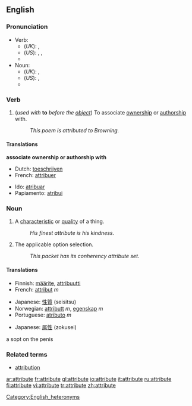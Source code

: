 ==English==
===Pronunciation===
*Verb:
**(''UK''): {{IPA|/ˈætrɪbjuːt/}}, {{SAMPA|/"{trIbju:t/}}
**(''US''): {{AHD|ă'trĭ-byo͞ot}}, {{IPA|/ˈætrɪbjut/}}, {{SAMPA|/"{trIbjut/}}
**{{audio|en-us-attribute-verb.ogg|Audio (US)}}
*Noun:
**(''UK''): {{IPA|/æˈtrɪbjuːt/}}, {{SAMPA|/{"trIbju:t/}}
**(''US''): {{AHD|ă-trĭb'yo͞ot}}, {{IPA|/æˈtrɪbjut/}} {{SAMPA|/{"trIbjut/}}
**{{audio|en-us-attribute-noun.ogg|Audio (US)}}
[[Category:English_heteronyms]]

===Verb===
{{en-verb|attribut|ing}}

#{{transitive}} (''used with'' '''to''' ''before the [[object]]'') To associate [[ownership]] or [[authorship]] with.
#: ''This poem is attributed to Browning.''

====Translations====
'''associate ownership or authorship with'''
{{top}}
*Dutch: [[toeschrijven]]
*French: [[attribuer]]
{{mid}}
*Ido: [[atribuar]]
*Papiamento: [[atribui]]
{{bottom}}

===Noun===
{{en-noun}}

{{rfc|The computing definition contains typos, is unclear and has an example that seems to be for "attribute set" (if there is such a term) rather than "attribute"}}
# A [[characteristic]] or [[quality]] of a thing.
#: ''His finest attribute is his kindness.''
#{{computing}} The applicable option selection.
#: ''This packet has its conherency attribute set.''

====Translations====
{{trans-top|characteristic or quality}}
*Finnish: [[määrite]], [[attribuutti]]
*French: [[attribut]] ''m''
{{trans-mid}}
*Japanese: [[性質]] (seisitsu)
*Norwegian: [[attributt]] ''m'', [[egenskap]] ''m''
*Portuguese: [[atributo]] ''m''
{{trans-bottom}}

{{trans-top|computing: the applicable option selection}}
{{trans-mid}}
*Japanese: [[属性]] (zokusei)
{{trans-bottom}}
a sopt on the penis

===Related terms===
*[[attribution]]

[[ar:attribute]]
[[fr:attribute]]
[[gl:attribute]]
[[io:attribute]]
[[it:attribute]]
[[ru:attribute]]
[[fi:attribute]]
[[vi:attribute]]
[[tr:attribute]]
[[zh:attribute]]